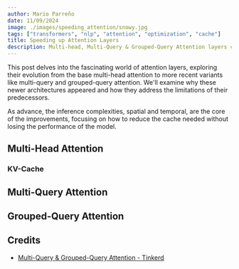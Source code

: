 ```yaml
---
author: Mario Parreño
date: 11/09/2024
image: ./images/speeding_attention/snowy.jpg
tags: ["transformers", "nlp", "attention", "optimization", "cache"]
title: Speeding up Attention Layers
description: Multi-head, Multi-Query & Grouped-Query Attention layers clearly explained. How cache works in the Attention layers.
---
```



This post delves into the fascinating world of attention layers,
exploring their evolution from the base multi-head attention to more recent variants
like multi-query and grouped-query attention.
We'll examine why these newer architectures appeared
and how they address the limitations of their predecessors.

As advance, the <Underlined>inference complexities</Underlined>, spatial and temporal,
are the core of the improvements, focusing on how to <Underlined>reduce the cache</Underlined> needed
without losing the performance of the model.


## Multi-Head Attention

### KV-Cache

## Multi-Query Attention

## Grouped-Query Attention



## Credits

- [Multi-Query & Grouped-Query Attention - Tinkerd](https://tinkerd.net/blog/machine-learning/multi-query-attention/)
